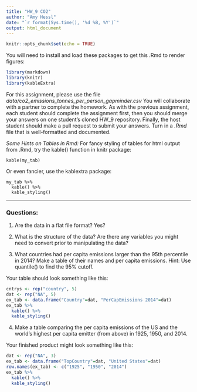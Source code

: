 ```yaml
---
title: "HW_9 CO2"
author: "Amy Hessl"
date: "`r format(Sys.time(), '%d %B, %Y')`"
output: html_document
---
```


```r
knitr::opts_chunk$set(echo = TRUE)
```

You will need to install and load these packages to get this .Rmd to render figures:
```r
library(markdown)
library(knitr)
library(kableExtra)
```

For this assignment, please use the file _data/co2_emissions_tonnes_per_person_gapminder.csv_
You will collaborate with a partner to complete the homework. As with the previous assignment, each student should complete the assignment first, then you should merge your answers on one student's cloned HW_9 repository.  Finally, the host student should make a pull request to submit your answers. 
Turn in a _.Rmd_ file that is well-formatted and documented.

*Some Hints on Tables in Rmd:*
For fancy styling of tables for html output from .Rmd, try the kable() function in knitr package:
```
kable(my_tab)
```

Or even fancier, use the kablextra package:
```
my_tab %>%
  kable() %>%
  kable_styling()
```


***
### Questions:

1. Are the data in a flat file format? 
Yes?
2. What is the structure of the data?  Are there any variables you might need to convert prior to manipulating the data?

3. What countries had per capita emissions larger than the 95th percentile in 2014? Make a table of their names and per capita emissions. Hint: Use quantile() to find the 95% cutoff.

Your table should look something like this:
```r
cntrys <- rep("country", 5)
dat <- rep("NA", 5)
ex_tab <- data.frame("Country"=dat, "PerCapEmissions 2014"=dat)
ex_tab %>%
  kable() %>%
  kable_styling()
```

4. Make a table comparing the per capita emissions of the US and the world's highest per capita emitter (from above)  in 1925, 1950, and 2014.  

Your finished product might look something like this:
```r
dat <- rep("NA", 3)
ex_tab <- data.frame("TopCountry"=dat, "United States"=dat)
row.names(ex_tab) <- c("1925", "1950", "2014")
ex_tab %>%
  kable() %>%
  kable_styling()

```

